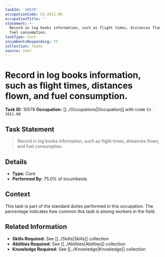```yaml
---
taskId: '10578'
occupationCode: 53-2011.00
occupationTitle: ''
statement: >-
  Record in log books information, such as flight times, distances flown, and
  fuel consumption.
taskType: Core
incumbentsResponding: 75
collection: Tasks
source: onet
---
```

# Record in log books information, such as flight times, distances flown, and fuel consumption.

**Task ID:** 10578
**Occupation:** [[../Occupations|Occupation]] with code `53-2011.00`

## Task Statement

> Record in log books information, such as flight times, distances flown, and fuel consumption.

## Details

- **Type:** Core
- **Performed By:** 75.0% of incumbents

## Context

This task is part of the standard duties performed in this occupation. The percentage indicates how common this task is among workers in the field.

## Related Information

- **Skills Required:** See [[../Skills|Skills]] collection
- **Abilities Required:** See [[../Abilities|Abilities]] collection
- **Knowledge Required:** See [[../Knowledge|Knowledge]] collection
